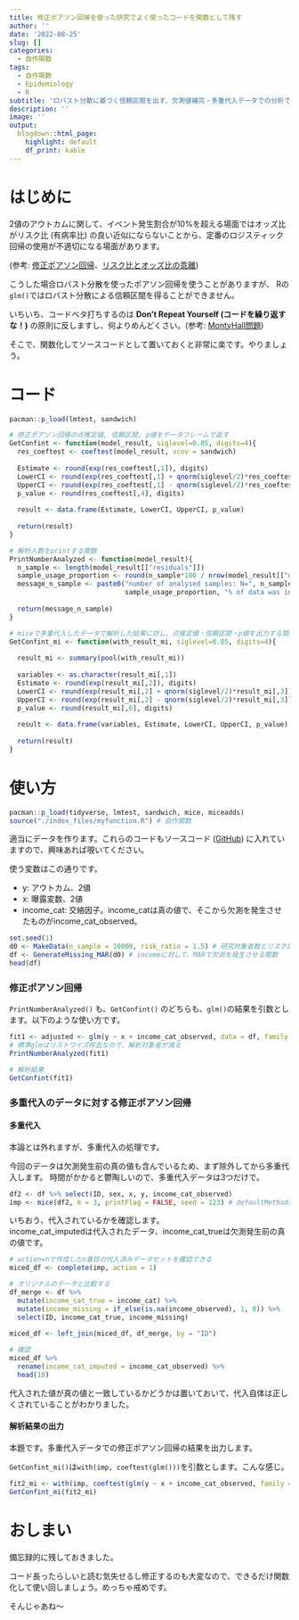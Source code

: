 ```yaml
---
title: 修正ポアソン回帰を使った研究でよく使ったコードを関数として残す
author: ''
date: '2022-08-25'
slug: []
categories:
  - 自作関数
tags:
  - 自作関数
  - Epidemiology
  - R
subtitle: 'ロバスト分散に基づく信頼区間を出す、欠測値補完・多重代入データでの分析での信頼区間を出す関数'
description: ''
image: ''
output:
  blogdown::html_page:
    highlight: default
    df_print: kable
---
```


# はじめに

2値のアウトカムに関して、イベント発生割合が10%を超える場面ではオッズ比がリスク比 (有病率比) の良い近似にならないことから、定番のロジスティック回帰の使用が不適切になる場面があります。

(参考: [修正ポアソン回帰](https://toro-maguro.github.io/post/2022-08-05-regressioncommonbinaryoutcome/)、[リスク比とオッズ比の乖離](https://toro-maguro.github.io/post/2022-08-05-riskratio-vs-oddsratio/))

こうした場合ロバスト分散を使ったポアソン回帰を使うことがありますが、
Rの`glm()`ではロバスト分散による信頼区間を得ることができません。

いちいち、コードベタ打ちするのは **Don't Repeat Yourself (コードを繰り返すな！)** の原則に反しますし、何よりめんどくさい。(参考: [MontyHall問題](https://toro-maguro.github.io/post/2022-08-10-montyhall/))

そこで、関数化してソースコードとして置いておくと非常に楽です。やりましょう。

# コード

```r
pacman::p_load(lmtest, sandwich)

# 修正ポアソン回帰の点推定値, 信頼区間, p値をデータフレームで返す
GetConfint <- function(model_result, siglevel=0.05, digits=4){
  res_coeftest <- coeftest(model_result, vcov = sandwich)
  
  Estimate <- round(exp(res_coeftest[,1]), digits)
  LowerCI <- round(exp(res_coeftest[,1] + qnorm(siglevel/2)*res_coeftest[,2]), digits)
  UpperCI <- round(exp(res_coeftest[,1] - qnorm(siglevel/2)*res_coeftest[,2]), digits)
  p_value <- round(res_coeftest[,4], digits)
  
  result <- data.frame(Estimate, LowerCI, UpperCI, p_value)
  
  return(result)
}

# 解析人数をprintする関数
PrintNumberAnalyzed <- function(model_result){
  n_sample <- length(model_result[["residuals"]])
  sample_usage_proportion <- round(n_sample*100 / nrow(model_result[["data"]]), 1)
  message_n_sample <- paste0("number of analysed samples: N=", n_sample, ", ", 
                             sample_usage_proportion, "% of data was included in this analysis")
  
  return(message_n_sample)
}

# miceで多重代入したデータで解析した結果に対し、点推定値・信頼区間・p値を出力する関数
GetConfint_mi <- function(with_result_mi, siglevel=0.05, digits=4){
  
  result_mi <- summary(pool(with_result_mi))
  
  variables <- as.character(result_mi[,1])
  Estimate <- round(exp(result_mi[,2]), digits)
  LowerCI <- round(exp(result_mi[,2] + qnorm(siglevel/2)*result_mi[,3]), digits)
  UpperCI <- round(exp(result_mi[,2] - qnorm(siglevel/2)*result_mi[,3]), digits)
  p_value <- round(result_mi[,6], digits)
  
  result <- data.frame(variables, Estimate, LowerCI, UpperCI, p_value)
  
  return(result)
}
```

# 使い方

```r
pacman::p_load(tidyverse, lmtest, sandwich, mice, miceadds)
source("./index_files/myfunction.R") # 自作関数
```

適当にデータを作ります。これらのコードもソースコード 
([GitHub](https://github.com/toro-maguro/toro-maguro.github.io/tree/main/content/post/2022-08-25-modifiedpoissoncode/index_files/myfunction.R)) 
に入れていますので、興味あれば覗いてください。

使う変数はこの通りです。

* y: アウトカム、2値
* x: 曝露変数、2値
* income_cat: 交絡因子。income_catは真の値で、そこから欠測を発生させたものがincome_cat_observed。

```r
set.seed(1)
d0 <- MakeData(n_sample = 10000, risk_ratio = 1.5) # 研究対象者数とリスク比を指定して、データを返す関数
df <- GenerateMissing_MAR(d0) # incomeに対して、MARで欠測を発生させる関数
head(df)
```

### 修正ポアソン回帰

`PrintNumberAnalyzed()` も、`GetConfint()` のどちらも、`glm()`の結果を引数とします。以下のような使い方です。

```r
fit1 <- adjusted <- glm(y ~ x + income_cat_observed, data = df, family = poisson(link = "log"))
# 標準glmはリストワイズ除去なので、解析対象者が減る
PrintNumberAnalyzed(fit1)

# 解析結果
GetConfint(fit1)
```


### 多重代入のデータに対する修正ポアソン回帰

#### 多重代入

本論とは外れますが、多重代入の処理です。

今回のデータは欠測発生前の真の値も含んでいるため、まず除外してから多重代入します。
時間がかかると鬱陶しいので、多重代入データは3つだけで。

```r
df2 <- df %>% select(ID, sex, x, y, income_cat_observed) 
imp <- mice(df2, m = 3, printFlag = FALSE, seed = 123) # defaultMethodは要確認、今回はpolrが適用される
```

いちおう、代入されているかを確認します。<br>
income_cat_imputedは代入されたデータ、income_cat_trueは欠測発生前の真の値です。

```r
# action=nで作成したn番目の代入済みデータセットを確認できる
miced_df <- complete(imp, action = 1) 

# オリジナルのデータと比較する
df_merge <- df %>% 
  mutate(income_cat_true = income_cat) %>% 
  mutate(income_missing = if_else(is.na(income_observed), 1, 0)) %>% 
  select(ID, income_cat_true, income_missing)
  
miced_df <- left_join(miced_df, df_merge, by = "ID")

# 確認
miced_df %>% 
  rename(income_cat_imputed = income_cat_observed) %>% 
  head(10)
```

代入された値が真の値と一致しているかどうかは置いておいて、代入自体は正しくされていることがわかりました。

#### 解析結果の出力

本題です。多重代入データでの修正ポアソン回帰の結果を出力します。

`GetConfint_mi()`は`with(imp, coeftest(glm()))`を引数とします。こんな感じ。

```r
fit2_mi <- with(imp, coeftest(glm(y ~ x + income_cat_observed, family = poisson(link = "log")), vcov = sandwich))
GetConfint_mi(fit2_mi)
```

# おしまい

備忘録的に残しておきました。

コード長ったらしいと読む気失せるし修正するのも大変なので、できるだけ関数化して使い回しましょう。めっちゃ戒めです。

そんじゃあね〜





